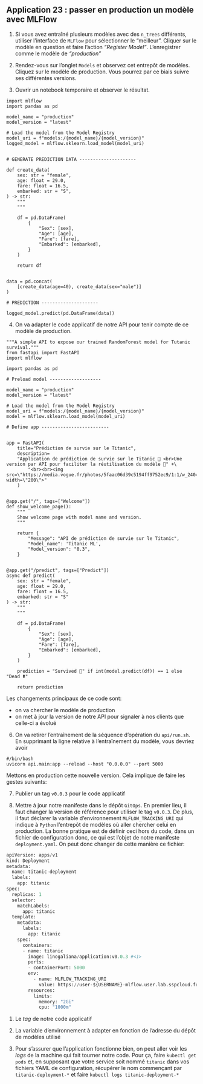 ::: {.callout-tip}
## Application 23 : passer en production un modèle avec MLFlow

1. Si vous avez entraîné plusieurs modèles avec des `n_trees` différents, utiliser l'interface de `MLFlow` pour sélectionner le "meilleur". Cliquer sur le modèle en question et faire l'action _"Register Model"_. L'enregistrer comme le modèle de _"production"_

2. Rendez-vous sur l'onglet `Models` et observez cet entrepôt de modèles. Cliquez sur le modèle de production. Vous pourrez par ce biais suivre ses différentes versions.

3. Ouvrir un notebook temporaire et observer le résultat.

```.python
import mlflow
import pandas as pd

model_name = "production"
model_version = "latest"

# Load the model from the Model Registry
model_uri = f"models:/{model_name}/{model_version}"
logged_model = mlflow.sklearn.load_model(model_uri)


# GENERATE PREDICTION DATA ---------------------

def create_data(
    sex: str = "female",
    age: float = 29.0,
    fare: float = 16.5,
    embarked: str = "S",
) -> str:
    """
    """

    df = pd.DataFrame(
        {
            "Sex": [sex],
            "Age": [age],
            "Fare": [fare],
            "Embarked": [embarked],
        }
    )

    return df


data = pd.concat(
    [create_data(age=40), create_data(sex="male")]
)

# PREDICTION ---------------------

logged_model.predict(pd.DataFrame(data))
```

4. On va adapter le code applicatif de notre API pour tenir compte de ce modèle de production.

```.python
"""A simple API to expose our trained RandomForest model for Tutanic survival."""
from fastapi import FastAPI
import mlflow

import pandas as pd

# Preload model -------------------

model_name = "production"
model_version = "latest"

# Load the model from the Model Registry
model_uri = f"models:/{model_name}/{model_version}"
model = mlflow.sklearn.load_model(model_uri)

# Define app -------------------------


app = FastAPI(
    title="Prédiction de survie sur le Titanic",
    description=
    "Application de prédiction de survie sur le Titanic 🚢 <br>Une version par API pour faciliter la réutilisation du modèle 🚀" +\
        "<br><br><img src=\"https://media.vogue.fr/photos/5faac06d39c5194ff9752ec9/1:1/w_2404,h_2404,c_limit/076_CHL_126884.jpg\" width=\"200\">"
    )


@app.get("/", tags=["Welcome"])
def show_welcome_page():
    """
    Show welcome page with model name and version.
    """

    return {
        "Message": "API de prédiction de survie sur le Titanic",
        "Model_name": 'Titanic ML',
        "Model_version": "0.3",
    }


@app.get("/predict", tags=["Predict"])
async def predict(
    sex: str = "female",
    age: float = 29.0,
    fare: float = 16.5,
    embarked: str = "S"
) -> str:
    """
    """

    df = pd.DataFrame(
        {
            "Sex": [sex],
            "Age": [age],
            "Fare": [fare],
            "Embarked": [embarked],
        }
    )

    prediction = "Survived 🎉" if int(model.predict(df)) == 1 else "Dead ⚰️"

    return prediction
```

Les changements principaux de ce code sont:

* on va chercher le modèle de production
* on met à jour la version de notre API pour signaler à nos clients que celle-ci a évolué

6. On va retirer l'entraînement de la séquence d'opération du `api/run.sh`. En supprimant la ligne relative à l'entraînement du modèle, vous devriez avoir

```.python
#/bin/bash
uvicorn api.main:app --reload --host "0.0.0.0" --port 5000
```

Mettons en production cette nouvelle version. Cela implique de faire les gestes suivants:

7. Publier un tag `v0.0.3` pour le code applicatif

8. Mettre à jour notre manifeste dans le dépôt `GitOps`. En premier lieu, il faut changer la version de référence pour utiliser le tag `v0.0.3`. De plus, il faut déclarer la variable d'environnement `MLFLOW_TRACKING_URI` qui indique à `Python` l'entrepôt de modèles où aller chercher celui en production. La bonne pratique est de définir ceci hors du code, dans un fichier de configuration donc, ce qui est l'objet de notre manifeste `deployment.yaml`. On peut donc changer de cette manière ce fichier:

```python
apiVersion: apps/v1
kind: Deployment
metadata:
  name: titanic-deployment
  labels:
    app: titanic
spec:
  replicas: 1
  selector:
    matchLabels:
      app: titanic
  template:
    metadata:
      labels:
        app: titanic
    spec:
      containers:
      - name: titanic
        image: linogaliana/application:v0.0.3 #<1>
        ports:
        - containerPort: 5000
        env:
          - name: MLFLOW_TRACKING_URI
            value: https://user-${USERNAME}-mlflow.user.lab.sspcloud.fr #<2>
        resources:
          limits:
            memory: "2Gi"
            cpu: "1000m"
```
1. Le _tag_ de notre code applicatif
2. La variable d'environnement à adapter en fonction de l'adresse du dépôt de modèles utilisé


9.  Pour s'assurer que l'application fonctionne bien, on peut aller voir les _logs_ de la machine qui fait tourner notre code. Pour ça, faire `kubectl get pods` et, en supposant que votre service soit nommé `titanic` dans vos fichiers YAML de configuration, récupérer le nom commençant par `titanic-deployment-*` et faire `kubectl logs titanic-deployment-*`

:::


